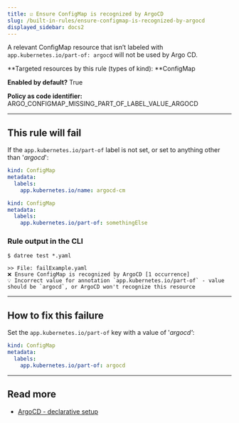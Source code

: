 ```yaml
---
title: ☑️ Ensure ConfigMap is recognized by ArgoCD
slug: /built-in-rules/ensure-configmap-is-recognized-by-argocd
displayed_sidebar: docs2
---
```


A relevant ConfigMap resource that isn’t labeled with `app.kubernetes.io/part-of: argocd` will not be used by Argo CD.

**Targeted resources by this rule (types of kind): **ConfigMap

**Enabled by default?** True

**Policy as code identifier:** ARGO_CONFIGMAP_MISSING_PART_OF_LABEL_VALUE_ARGOCD

---

## This rule will fail

If the `app.kubernetes.io/part-of` label is not set, or set to anything other than '_argocd_':

```yaml
kind: ConfigMap
metadata:
  labels:
    app.kubernetes.io/name: argocd-cm
```

```yaml
kind: ConfigMap
metadata:
  labels:
    app.kubernetes.io/part-of: somethingElse
```

### Rule output in the CLI

```terminal
$ datree test *.yaml

>> File: failExample.yaml
❌ Ensure ConfigMap is recognized by ArgoCD [1 occurrence]
💡 Incorrect value for annotation `app.kubernetes.io/part-of` - value should be `argocd`, or ArgoCD won't recognize this resource
```

---

## How to fix this failure

Set the `app.kubernetes.io/part-of` key with a value of '_argocd'_:

```yaml
kind: ConfigMap
metadata:
  labels:
    app.kubernetes.io/part-of: argocd
```

---

## Read more

- [ArgoCD - declarative setup](https://argo-cd.readthedocs.io/en/stable/operator-manual/declarative-setup/#atomic-configuration)
